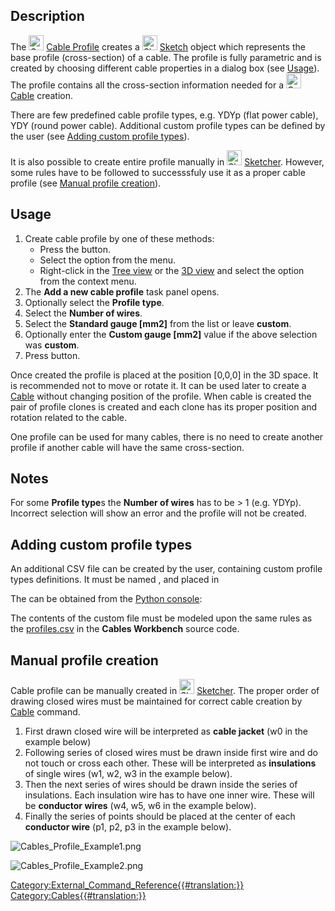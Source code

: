 <languages/>

{{Docnav
|[[Cables_RemoveVertexAttachment|Remove Vertex Attachment]]
|[[Cables_Cable|Cable]]
|[[Cables_Workbench|Cables]]
|IconL=Cables_RemoveVertexAttachment.svg
|IconR=Cables_Cable.svg
|IconC=Cables_workbench_icon.svg
}}

{{GuiCommand
|Name=Cables Profile
|MenuLocation=Cables → Cable Profile
|Workbenches=[[Cables_Workbench|Cables]]
|Shortcut=
|Version=1.0
|SeeAlso=[[Cables_Cable|Cable]]
}}

==Description==

The [[Image:Cables_Profile.svg|24px]] [[Cables_Profile|Cable Profile]] creates a [[Image:Sketcher_Sketch.svg|24px]] [[Sketch|Sketch]] object which represents the base profile (cross-section) of a cable. The profile is fully parametric and is created by choosing different cable properties in a dialog box (see [[#Usage|Usage]]). The profile contains all the cross-section information needed for a [[Image:Cables_Cable.svg|24px]] [[Cables_Cable|Cable]] creation.

There are few predefined cable profile types, e.g. YDYp (flat power cable), YDY (round power cable). Additional custom profile types can be defined by the user (see [[#Adding custom profile types|Adding custom profile types]]).

It is also possible to create entire profile manually in [[Image:Sketcher_Sketch.svg|24px]] [[Sketcher_Workbench|Sketcher]]. However, some rules have to be followed to successsfuly use it as a proper cable profile (see [[#Manual profile creation|Manual profile creation]]).

==Usage==

# Create cable profile by one of these methods:
#* Press the {{Button|[[Image:Cables_Profile.svg|16px]] [[Cables_Profile|Cable Profile]]}} button.
#* Select the {{MenuCommand|Cables → [[Image:Cables_Profile.svg|16px]] Cable Profile}} option from the menu.
#* Right-click in the [[Tree_view|Tree view]] or the [[3D_view|3D view]] and select the {{MenuCommand|Cables → [[Image:Cables_Profile.svg|16px]] Cable Profile}} option from the context menu.
# The '''Add a new cable profile''' task panel opens.
# Optionally select the '''Profile type'''.
# Select the '''Number of wires'''.
# Select the '''Standard gauge [mm2]''' from the list or leave '''custom'''.
# Optionally enter the '''Custom gauge [mm2]''' value if the above selection was '''custom'''.
# Press {{KEY|OK}} button.

Once created the profile is placed at the position [0,0,0] in the 3D space. It is recommended not to move or rotate it. It can be used later to create a [[Cables_Cable|Cable]] without changing position of the profile. When cable is created the pair of profile clones is created and each clone has its proper position and rotation related to the cable.

One profile can be used for many cables, there is no need to create another profile if another cable will have the same cross-section.

==Notes==

For some '''Profile type'''s the '''Number of wires''' has to be > 1 (e.g. YDYp). Incorrect selection will show an error and the profile will not be created.

==Adding custom profile types==

An additional CSV file can be created by the user, containing custom profile types definitions. It must be named {{incode|profiles.csv}}, and placed in

{{Code|lang=bash|code=
$FREECAD_USER_DIR/Cables/
}}

The {{incode|$FREECAD_USER_DIR}} can be obtained from the [[Python_console|Python console]]:

{{Code|lang=bash|code=
FreeCAD.getUserAppDataDir()
}}

The contents of the custom {{incode|profiles.csv}} file must be modeled upon the same rules as the [https://github.com/sargo-devel/Cables/blob/master/Resources/presets/profiles.csv profiles.csv] in the '''Cables Workbench''' source code.

==Manual profile creation==

Cable profile can be manually created in [[Image:Sketcher_Sketch.svg|24px]] [[Sketcher_Workbench|Sketcher]]. The proper order of drawing closed wires must be maintained for correct cable creation by [[Cables_Cable|Cable]] command.
# First drawn closed wire will be interpreted as '''cable jacket''' (w0 in the example below)
# Following series of closed wires must be drawn inside first wire and do not touch or cross each other. These will be interpreted as '''insulations''' of single wires (w1, w2, w3 in the example below).
# Then the next series of wires should be drawn inside the series of insulations. Each insulation wire has to have one inner wire. These will be '''conductor wires''' (w4, w5, w6 in the example below).
# Finally the series of points should be placed at the center of each '''conductor wire''' (p1, p2, p3 in the example below).

[[Image:Cables_Profile_Example1.png]]
{{Caption|Example triangular profile created with Sketcher}}

[[Image:Cables_Profile_Example2.png]]
{{Caption|Cable created from the triangular profile}}


{{Docnav
|[[Cables_RemoveVertexAttachment|Remove Vertex Attachment]]
|[[Cables_Cable|Cable]]
|[[Cables_Workbench|Cables]]
|IconL=Cables_RemoveVertexAttachment.svg
|IconR=Cables_Cable.svg
|IconC=Cables_workbench_icon.svg
}}

[[Category:External_Command_Reference{{#translation:}}]]
[[Category:Cables{{#translation:}}]]